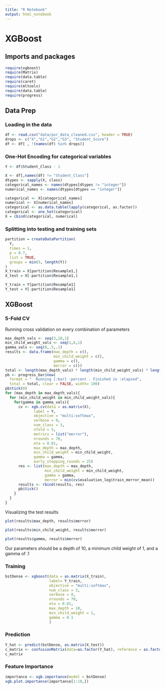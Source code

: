 ```yaml
---
title: "R Notebook"
output: html_notebook
---
```


# XGBoost

## Imports and packages

```r
require(xgboost)
require(Matrix)
require(data.table)
require(caret)
require(mltools)
require(data.table)
require(progress)
```
## Data Prep
### Loading in the data
```r
df <- read.csv("data/por_data_cleaned.csv", header = TRUE)
drops <- c("X","G1","G2","G3", "Student_Score")
df <- df[ , !(names(df) %in% drops)]

```


### One-Hot Encoding for categorical variables

```r
Y <- df$Student_Class - 1

X <- df[,names(df) != "Student_Class"]
dtypes <- sapply(X, class)
categorical_names <- names(dtypes[dtypes != "integer"])
numerical_names <- names(dtypes[dtypes == "integer"])

categorical <- X[categorical_names]
numerical <- X[numerical_names]
categorical <- as.data.table(lapply(categorical, as.factor))
categorical <- one_hot(categorical)
X = cbind(categorical, numerical)

```

### Splitting into testing and training sets
```r
partition = createDataPartition(
  Y,
  times = 1,
  p = 0.7,
  list = TRUE,
  groups = min(5, length(Y))
)
X_train = X[partition$Resample1,]
X_test = X[-partition$Resample1,]

Y_train = Y[partition$Resample1]
Y_test = Y[-partition$Resample1]

```


## XGBoost

### 5-Fold CV 

Running cross validation on every combination of parameters
```r
max_depth_vals <- seq(3,10,1)
min_child_weight_vals <- seq(1,6,1)
gamma_vals <- seq(0,.5,.1)
results <- data.frame(max_depth = c(),
                      min_child_weight = c(),
                      gamma = c(),
                      merror = c())
total <- length(max_depth_vals) * length(min_child_weight_vals) * length(gamma_vals)
pb <- progress_bar$new(
  format = "  Running [:bar] :percent . Finished in :elapsed",
  total = total, clear = FALSE, width= 100)
pb$tick(0)
for (max_depth in max_depth_vals){
  for (min_child_weight in min_child_weight_vals){
    for(gamma in gamma_vals){
      cv <- xgb.cv(data = as.matrix(X),
             label = Y,
             objective = "multi:softmax",
             verbose = 0,
             num_class = 3,
             nfold = 5, 
             metrics = list("merror"),
             nrounds = 70,
             eta = 0.01,
             max_depth = max_depth,
             min_child_weight = min_child_weight,
             gamma = gamma,
             early_stopping_rounds = 25)
      res <- list(max_depth = max_depth,
                  min_child_weight = min_child_weight,
                  gamma = gamma,
                  merror = min(cv$evaluation_log$train_merror_mean))
      results <- rbind(results, res)
      pb$tick()
    }
  }
}
```

Visualizing the test results

```r
plot(results$max_depth, results$merror)
```
```r
plot(results$min_child_weight, results$merror)
```

```r
plot(results$gamma, results$merror)

```
Our parameters should be a depth of 10, a minimum child weight of 1, and a gamma of .1


### Training
```r
bstDense <- xgboost(data = as.matrix(X_train), 
                    label= Y_train,
                    objective = "multi:softmax",
                    num_class = 3,
                    verbose = 0,
                    nrounds = 70,
                    eta = 0.01,
                    max_depth = 10,
                    min_child_weight = 1,
                    gamma = 0.1
                    )
```

### Prediction

```r
Y_hat <- predict(bstDense, as.matrix(X_test))
c_matrix <- confusionMatrix(data=as.factor(Y_hat), reference = as.factor(Y_test))
c_matrix

```

### Feature Importance

```r
importance <- xgb.importance(model = bstDense)
xgb.plot.importance(importance[1:10,])

```



